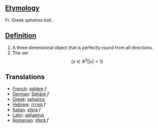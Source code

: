 ==[[Etymology]]==

Fr. Greek ''sphairos'' ball.

==[[Definition]]==

#A three dimensional object that is perfectly round from all directions.
#The set:<math> \{x \in R^3| |x|=1 \}</math>


==Translations==

*[[French]]: [[sphère]] ''f''
*[[German]]: [[Sphäre]] ''f''
*[[Greek]]: [[sphairos]]
*[[Hebrew]]: [[ספירה]] ''f''
*[[Italian]]: [[sfera]] ''f''
*[[Latin]]: [[sphaerus]]
*[[Romanian]]: [[sferă]] ''f''